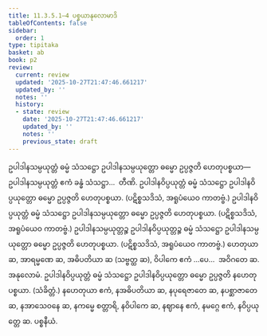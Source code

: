 ```yaml
---
title: 11.3.5.1–4 ပစ္စယာနုလောမာဒိ
tableOfContents: false
sidebar:
  order: 1
type: tipitaka
basket: ab
book: p2
review:
  current: review
  updated: '2025-10-27T21:47:46.661217'
  updated_by: ''
  notes: ''
  history:
  - state: review
    date: '2025-10-27T21:47:46.661217'
    updated_by: ''
    notes: ''
    previous_state: draft
---
```



<ReviewStatus review={frontmatter.review} showDetails={true} />

<HypothesisAnnotation frontmatter={frontmatter} />

<DynamicBreadcrumb />

<Division number="62" book="p2" e="ch" v="38" p="356">

<Paragraph number="3683" book="p2">
ဥပါဒါနသမ္ပယုတ္တံ ဓမ္မံ သံသဋ္ဌော ဥပါဒါနသမ္ပယုတ္တော ဓမ္မော ဥပ္ပဇ္ဇတိ ဟေတုပစ္စယာ—  ဥပါဒါနသမ္ပယုတ္တံ ဧကံ ခန္ဓံ သံသဋ္ဌာ…  တီဏိ.
</Paragraph>

<Paragraph number="3684" book="p2">
ဥပါဒါနဝိပ္ပယုတ္တံ ဓမ္မံ သံသဋ္ဌော ဥပါဒါနဝိပ္ပယုတ္တော ဓမ္မော ဥပ္ပဇ္ဇတိ ဟေတုပစ္စယာ. (ပဋိစ္စသဒိသံ, အရူပံယေဝ ကာတဗ္ဗံ.)
</Paragraph>

<Paragraph number="3685" book="p2">
ဥပါဒါနဝိပ္ပယုတ္တံ ဓမ္မံ သံသဋ္ဌော ဥပါဒါနသမ္ပယုတ္တော ဓမ္မော ဥပ္ပဇ္ဇတိ ဟေတုပစ္စယာ. (ပဋိစ္စသဒိသံ, အရူပံယေဝ ကာတဗ္ဗံ.)
</Paragraph>

<Paragraph number="3686" book="p2">
ဥပါဒါနသမ္ပယုတ္တဉ္စ ဥပါဒါနဝိပ္ပယုတ္တဉ္စ ဓမ္မံ သံသဋ္ဌော ဥပါဒါနသမ္ပယုတ္တော ဓမ္မော ဥပ္ပဇ္ဇတိ ဟေတုပစ္စယာ. (ပဋိစ္စသဒိသံ, အရူပံယေဝ ကာတဗ္ဗံ.)
</Paragraph>

<Paragraph number="3687" book="p2">
ဟေတုယာ ဆ, အာရမ္မဏေ ဆ, အဓိပတိယာ ဆ (သဗ္ဗတ္ထ ဆ), ဝိပါကေ ဧကံ …ပေ…  အဝိဂတေ ဆ.

</Paragraph>
</Division>

<Paragraph number="3688" type="center" book="p2">
အနုလောမံ.


</Paragraph>

<Paragraph number="3689" book="p2">
ဥပါဒါနဝိပ္ပယုတ္တံ ဓမ္မံ သံသဋ္ဌော ဥပါဒါနဝိပ္ပယုတ္တော ဓမ္မော ဥပ္ပဇ္ဇတိ နဟေတုပစ္စယာ. (သံခိတ္တံ.)
</Paragraph>

<Paragraph number="3690" book="p2">
နဟေတုယာ ဧကံ, နအဓိပတိယာ ဆ, နပုရေဇာတေ ဆ, နပစ္ဆာဇာတေ ဆ, နအာသေဝနေ ဆ, နကမ္မေ စတ္တာရိ, နဝိပါကေ ဆ, နဈာနေ ဧကံ, နမဂ္ဂေ ဧကံ, နဝိပ္ပယုတ္တေ ဆ.

</Paragraph>

<Paragraph number="3691" type="center" book="p2">
ပစ္စနီယံ.
</Paragraph>